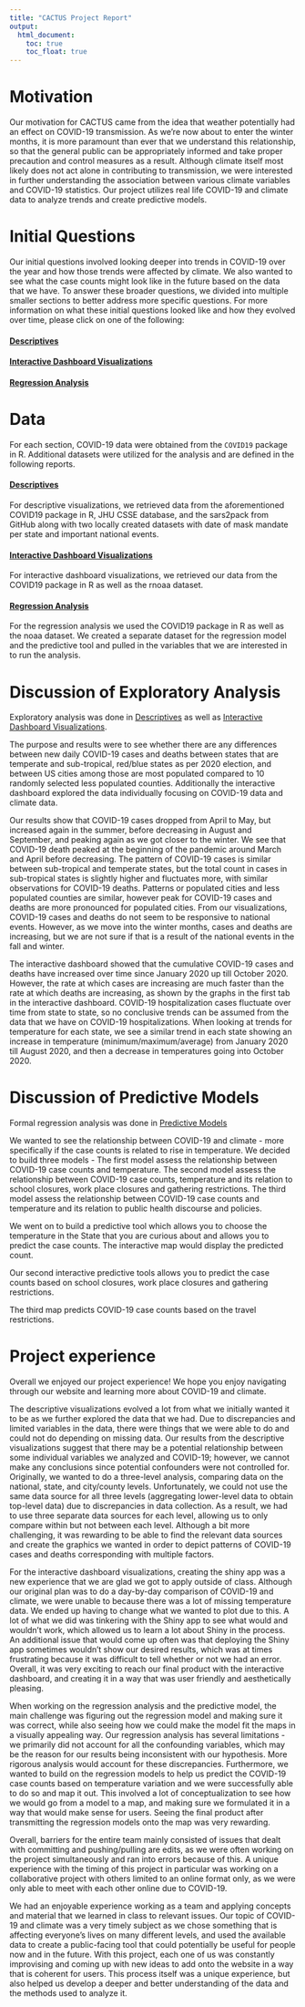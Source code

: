 ```yaml
---
title: "CACTUS Project Report"
output: 
  html_document:
    toc: true
    toc_float: true
---
```


# Motivation

Our motivation for CACTUS came from the idea that weather potentially had an effect on COVID-19 transmission. As we’re now about to enter the winter months, it is more paramount than ever that we understand this relationship, so that the general public can be appropriately informed and take proper precaution and control measures as a result. Although climate itself most likely does not act alone in contributing to transmission, we were interested in further understanding the association between various climate variables and COVID-19 statistics. Our project utilizes real life COVID-19 and climate data to analyze trends and create predictive models.

# Initial Questions

Our initial questions involved looking deeper into trends in COVID-19 over the year and how those trends were affected by climate. We also wanted to see what the case counts might look like in the future based on the data that we have. To answer these broader questions, we divided into multiple smaller sections to better address more specific questions. For more information on what these initial questions looked like and how they evolved over time, please click on one of the following:

#### [Descriptives](descriptive_plotly.html)

#### [Interactive Dashboard Visualizations](create_shiny.html)

#### [Regression Analysis](regression_analysis.html)



# Data

For each section, COVID-19 data were obtained from the `COVID19` package in R. Additional datasets were utilized for the analysis and are defined in the following reports.

#### [Descriptives](descriptive_plotly.html)

For descriptive visualizations, we retrieved data from the aforementioned COVID19 package in R, JHU CSSE database, and the sars2pack from GitHub along with two locally created datasets with date of mask mandate per state and important national events. 

#### [Interactive Dashboard Visualizations](create_shiny.html)

For interactive dashboard visualizations, we retrieved our data from the COVID19 package in R as well as the rnoaa dataset.

#### [Regression Analysis](regression_analysis.html)

For the regression analysis we used the COVID19 package in R as well as the noaa dataset. We created a separate dataset for the regression model and the predictive tool and pulled in the variables that we are interested in to run the analysis.

# Discussion of Exploratory Analysis 

Exploratory analysis was done in [Descriptives](descriptive_plotly.html) as well as [Interactive Dashboard Visualizations](create_shiny.html). 

The purpose and results were to see whether there are any differences between new daily COVID-19 cases and deaths between states that are temperate and sub-tropical, red/blue states as per 2020 election, and between US cities among those are most populated compared to 10 randomly selected less populated counties. Additionally the interactive dashboard explored the data individually focusing on COVID-19 data and climate data. 

Our results show that COVID-19 cases dropped from April to May, but increased again in the summer, before decreasing in August and September, and peaking again as we got closer to the winter. We see that COVID-19 death peaked at the beginning of the pandemic around March and April before decreasing. The pattern of COVID-19 cases is similar between sub-tropical and temperate states, but the total count in cases in sub-tropical states is slightly higher and fluctuates more, with similar observations for COVID-19 deaths. Patterns or populated cities and less populated counties are similar, however peak for COVID-19 cases and deaths are more pronounced for populated cities. From our visualizations, COVID-19 cases and deaths do not seem to be responsive to national events. However, as we move into the winter months, cases and deaths are increasing, but we are not sure if that is a result of the national events in the fall and winter.

The interactive dashboard showed that the cumulative COVID-19 cases and deaths have increased over time since January 2020 up till October 2020. However, the rate at which cases are increasing are much faster than the rate at which deaths are increasing, as shown by the graphs in the first tab in the interactive dashboard. COVID-19 hospitalization cases fluctuate over time from state to state, so no conclusive trends can be assumed from the data that we have on COVID-19 hospitalizations. When looking at trends for temperature for each state, we see a similar trend in each state showing an increase in temperature (minimum/maximum/average) from January 2020 till August 2020, and then a decrease in temperatures going into October 2020. 

# Discussion of Predictive Models

Formal regression analysis was done in [Predictive Models](regression_analysis.html)

We wanted to see the relationship between COVID-19 and climate - more specifically if the case counts is related to rise in temperature. We decided to build three models - 
The first model assess the relationship between COVID-19 case counts and temperature. 
The second model assess the relationship between COVID-19 case counts, temperature and its relation to school closures, work place closures and gathering restrictions. 
The third model assess the relationship between COVID-19 case counts and temperature and its relation to public health discourse and policies. 

We went on to build a predictive tool which allows you to choose the temperature in the State that you are curious about and allows you to predict the case counts. The interactive map would display the predicted count. 

Our second interactive predictive tools allows you to predict the case counts based on school closures, work place closures and gathering restrictions. 

The third map predicts COVID-19 case counts based on the travel restrictions. 

# Project experience

Overall we enjoyed our project experience! We hope you enjoy navigating through our website and learning more about COVID-19 and climate. 

The descriptive visualizations evolved a lot from what we initially wanted it to be as we further explored the data that we had. Due to discrepancies and limited variables in the data, there were things that we were able to do and could not do depending on missing data. Our results from the descriptive visualizations suggest that there may be a potential relationship between some individual variables we analyzed and COVID-19; however, we cannot make any conclusions since potential confounders were not controlled for. Originally, we wanted to do a three-level analysis, comparing data on the national, state, and city/county levels. Unfortunately, we could not use the same data source for all three levels (aggregating lower-level data to obtain top-level data) due to discrepancies in data collection. As a result, we had to use three separate data sources for each level, allowing us to only compare within but not between each level. Although a bit more challenging, it was rewarding to be able to find the relevant data sources and create the graphics we wanted in order to depict patterns of COVID-19 cases and deaths corresponding with multiple factors. 

For the interactive dashboard visualizations, creating the shiny app was a new experience that we are glad we got to apply outside of class. Although our original plan was to do a day-by-day comparison of COVID-19 and climate, we were unable to because there was a lot of missing temperature data. We ended up having to change what we wanted to plot due to this. A lot of what we did was tinkering with the Shiny app to see what would and wouldn't work, which allowed us to learn a lot about Shiny in the process. An additional issue that would come up often was that deploying the Shiny app sometimes wouldn't show our desired results, which was at times frustrating because it was difficult to tell whether or not we had an error. Overall, it was very exciting to reach our final product with the interactive dashboard, and creating it in a way that was user friendly and aesthetically pleasing. 


When working on the regression analysis and the predictive model, the main challenge was figuring out the regression model and making sure it was correct, while also seeing how we could make the model fit the maps in a visually appealing way. Our regression analysis has several limitations - we primarily did not account for all the confounding variables, which may be the reason for our results being inconsistent with our hypothesis. More rigorous analysis would account for these discrepancies. Furthermore, we wanted to build on the regression models to help us predict the COVID-19 case counts based on temperature variation and we were successfully able to do so and map it out. This involved a lot of conceptualization to see how we would go from a model to a map, and making sure we formulated it in a way that would make sense for users. Seeing the final product after transmitting the regression models onto the map was very rewarding. 

Overall, barriers for the entire team mainly consisted of issues that dealt with committing and 
pushing/pulling are edits, as we were often working on the project simultaneously and ran into errors because of this. A unique experience with the timing of this project in particular was working on a collaborative project with others limited to an online format only, as we were only able to meet with each other online due to COVID-19. 

We had an enjoyable experience working as a team and applying concepts and material that we learned in class to relevant issues. Our topic of COVID-19 and climate was a very timely subject as we chose something that is affecting everyone's lives on many different levels, and used the available data to create a public-facing tool that could potentially be useful for people now and in the future. With this project, each one of us was constantly improvising and coming up with new ideas to add onto the website in a way that is coherent for users. This process itself was a unique experience, but also helped us develop a deeper and better understanding of the data and the methods used to analyze it. 



